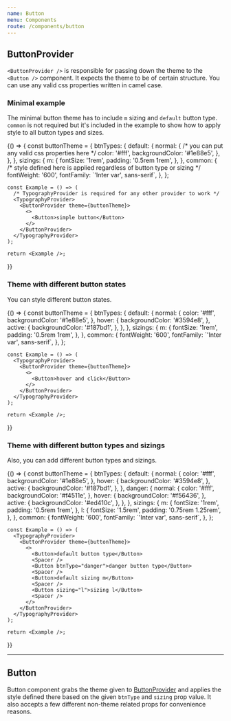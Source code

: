 ```yaml
---
name: Button
menu: Components
route: /components/button
---
```



## **ButtonProvider**

`<ButtonProvider />` is responsible for passing down the theme to the `<Button />` component. It expects the theme to be of certain structure. You can use any valid css properties written in camel case.


### **Minimal example**

The minimal button theme has to include `m` sizing and `default` button type. `common` is not required but it's included in the example to show how to apply style to all button types and sizes.

<Playground>
  {() => {
    const buttonTheme = {
      btnTypes: {
        default: {
          normal: {
            /* you can put any valid css properties here */
            color: '#fff',
            backgroundColor: '#1e88e5',
          },
        },
      },
      sizings: {
        m: {
          fontSize: '1rem',
          padding: '0.5rem 1rem',
        },
      },
      common: {
        /* style defined here is applied regardless of button type or sizing */
        fontWeight: '600',
        fontFamily: `'Inter var', sans-serif`,
      },
    };

    const Example = () => (
      /* TypographyProvider is required for any other provider to work */
      <TypographyProvider>
        <ButtonProvider theme={buttonTheme}>
          <>
            <Button>simple button</Button>
          </>
        </ButtonProvider>
      </TypographyProvider>
    );

    return <Example />;
  }}
</Playground>


### **Theme with different button states**

You can style different button states.

<Playground>
  {() => {
    const buttonTheme = {
      btnTypes: {
        default: {
          normal: {
            color: '#fff',
            backgroundColor: '#1e88e5',
          },
          hover: {
            backgroundColor: '#3594e8',
          },
          active: {
            backgroundColor: '#187bd1',
          },
        },
      },
      sizings: {
        m: {
          fontSize: '1rem',
          padding: '0.5rem 1rem',
        },
      },
      common: {
        fontWeight: '600',
        fontFamily: `'Inter var', sans-serif`,
      },
    };

    const Example = () => (
      <TypographyProvider>
        <ButtonProvider theme={buttonTheme}>
          <>
            <Button>hover and click</Button>
          </>
        </ButtonProvider>
      </TypographyProvider>
    );

    return <Example />;
  }}
</Playground>


### **Theme with different button types and sizings**

Also, you can add different button types and sizings.

<Playground>
  {() => {
    const buttonTheme = {
      btnTypes: {
        default: {
          normal: {
            color: '#fff',
            backgroundColor: '#1e88e5',
          },
          hover: {
            backgroundColor: '#3594e8',
          },
          active: {
            backgroundColor: '#187bd1',
          },
        },
        danger: {
          normal: {
            color: '#fff',
            backgroundColor: '#f4511e',
          },
          hover: {
            backgroundColor: '#f56436',
          },
          active: {
            backgroundColor: '#ed410c',
          },
        },
      },
      sizings: {
        m: {
          fontSize: '1rem',
          padding: '0.5rem 1rem',
        },
        l: {
          fontSize: '1.5rem',
          padding: '0.75rem 1.25rem',
        },
      },
      common: {
        fontWeight: '600',
        fontFamily: `'Inter var', sans-serif`,
      },
    };

    const Example = () => (
      <TypographyProvider>
        <ButtonProvider theme={buttonTheme}>
          <>
            <Button>default button type</Button>
            <Spacer />
            <Button btnType="danger">danger button type</Button>
            <Spacer />
            <Button>default sizing m</Button>
            <Spacer />
            <Button sizing="l">sizing l</Button>
            <Spacer />
          </>
        </ButtonProvider>
      </TypographyProvider>
    );

    return <Example />;
  }}
</Playground>


---



## **Button**

Button component grabs the theme given to [ButtonProvider](/basic-styled-uikit/components/button#buttonprovider) and applies the style defined there based on the given `btnType` and `sizing` prop value. It also accepts a few different non-theme related props for convenience reasons.

<Props of={Button} />
